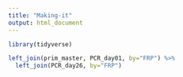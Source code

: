 ```yaml
---
title: "Making-it"
output: html_document
---
```




```r
library(tidyverse)
```

```r
left_join(prim_master, PCR_day01, by="FRP") %>%
  left_join(PCR_day26, by="FRP")
```

